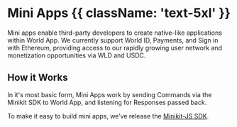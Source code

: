 
# Mini Apps {{ className: 'text-5xl' }}

Mini apps enable third-party developers to create native-like applications within World App. We currently support World ID, Payments, and Sign in with Ethereum, providing access to our rapidly growing user network and monetization opportunities via WLD and USDC.<br/>



## How it Works

In it's most basic form, Mini Apps work by sending <Link href="/mini-apps/quick-start/commands">Commands</Link> via the Minikit SDK to World App, and listening for <Link href="/mini-apps/quick-start/responses">Responses</Link> passed back.

To make it easy to build mini apps, we’ve release the <a href="https://www.npmjs.com/package/@worldcoin/minikit-js">Minikit-JS SDK</a>. 
